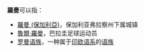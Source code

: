 '''羅曼'''可以指：
* [[羅曼_(保加利亞)|羅曼 (保加利亞)]]，保加利亚弗拉察州下属城镇
* [[魯爾·羅曼|魯爾·羅曼]]，巴拉圭足球运动员
* [[罗曼语族|罗曼语族]]，一种属于[[印欧语系|印欧语系]]的[[语族|语族]]
{{disambig|cat=二字译名消歧义}}